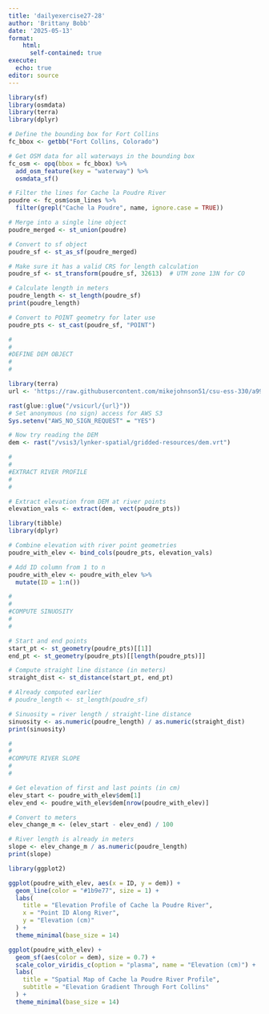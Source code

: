 ```yaml
---
title: 'dailyexercise27-28'
author: 'Brittany Bobb'
date: '2025-05-13'
format: 
    html:
      self-contained: true
execute:
  echo: true
editor: source
---
```

```r
library(sf)
library(osmdata)
library(terra)
library(dplyr)
```

```r
# Define the bounding box for Fort Collins
fc_bbox <- getbb("Fort Collins, Colorado")

# Get OSM data for all waterways in the bounding box
fc_osm <- opq(bbox = fc_bbox) %>%
  add_osm_feature(key = "waterway") %>%
  osmdata_sf()

```

```r
# Filter the lines for Cache la Poudre River
poudre <- fc_osm$osm_lines %>%
  filter(grepl("Cache la Poudre", name, ignore.case = TRUE))

```

```r
# Merge into a single line object
poudre_merged <- st_union(poudre)

# Convert to sf object
poudre_sf <- st_as_sf(poudre_merged)

```

```r
# Make sure it has a valid CRS for length calculation
poudre_sf <- st_transform(poudre_sf, 32613)  # UTM zone 13N for CO

# Calculate length in meters
poudre_length <- st_length(poudre_sf)
print(poudre_length)

```
```r
# Convert to POINT geometry for later use
poudre_pts <- st_cast(poudre_sf, "POINT")

```

```r
#
#
#DEFINE DEM OBJECT
#
#
```

```r
library(terra)
url <- 'https://raw.githubusercontent.com/mikejohnson51/csu-ess-330/a993e03df117a76c609ff4c018055f8c821a6de9/resources/foco-elev.tif'

rast(glue::glue("/vsicurl/{url}"))
# Set anonymous (no sign) access for AWS S3
Sys.setenv("AWS_NO_SIGN_REQUEST" = "YES")

# Now try reading the DEM
dem <- rast("/vsis3/lynker-spatial/gridded-resources/dem.vrt")

```

```r
#
#
#EXTRACT RIVER PROFILE 
#
#
```

```r
# Extract elevation from DEM at river points
elevation_vals <- extract(dem, vect(poudre_pts))

```

```r
library(tibble)
library(dplyr)

# Combine elevation with river point geometries
poudre_with_elev <- bind_cols(poudre_pts, elevation_vals)

# Add ID column from 1 to n
poudre_with_elev <- poudre_with_elev %>%
  mutate(ID = 1:n())

```

```r
#
#
#COMPUTE SINUOSITY
#
#
```

```r
# Start and end points
start_pt <- st_geometry(poudre_pts)[[1]]
end_pt <- st_geometry(poudre_pts)[[length(poudre_pts)]]

# Compute straight line distance (in meters)
straight_dist <- st_distance(start_pt, end_pt)

```

```r
# Already computed earlier
# poudre_length <- st_length(poudre_sf)

# Sinuosity = river length / straight-line distance
sinuosity <- as.numeric(poudre_length) / as.numeric(straight_dist)
print(sinuosity)

```

```r
#
#
#COMPUTE RIVER SLOPE
#
#
```

```r
# Get elevation of first and last points (in cm)
elev_start <- poudre_with_elev$dem[1]
elev_end <- poudre_with_elev$dem[nrow(poudre_with_elev)]

# Convert to meters
elev_change_m <- (elev_start - elev_end) / 100

```

```r
# River length is already in meters
slope <- elev_change_m / as.numeric(poudre_length)
print(slope)

```

```r
library(ggplot2)

ggplot(poudre_with_elev, aes(x = ID, y = dem)) +
  geom_line(color = "#1b9e77", size = 1) +
  labs(
    title = "Elevation Profile of Cache la Poudre River",
    x = "Point ID Along River",
    y = "Elevation (cm)"
  ) +
  theme_minimal(base_size = 14)

```

```r
ggplot(poudre_with_elev) +
  geom_sf(aes(color = dem), size = 0.7) +
  scale_color_viridis_c(option = "plasma", name = "Elevation (cm)") +
  labs(
    title = "Spatial Map of Cache la Poudre River Profile",
    subtitle = "Elevation Gradient Through Fort Collins"
  ) +
  theme_minimal(base_size = 14)

```

